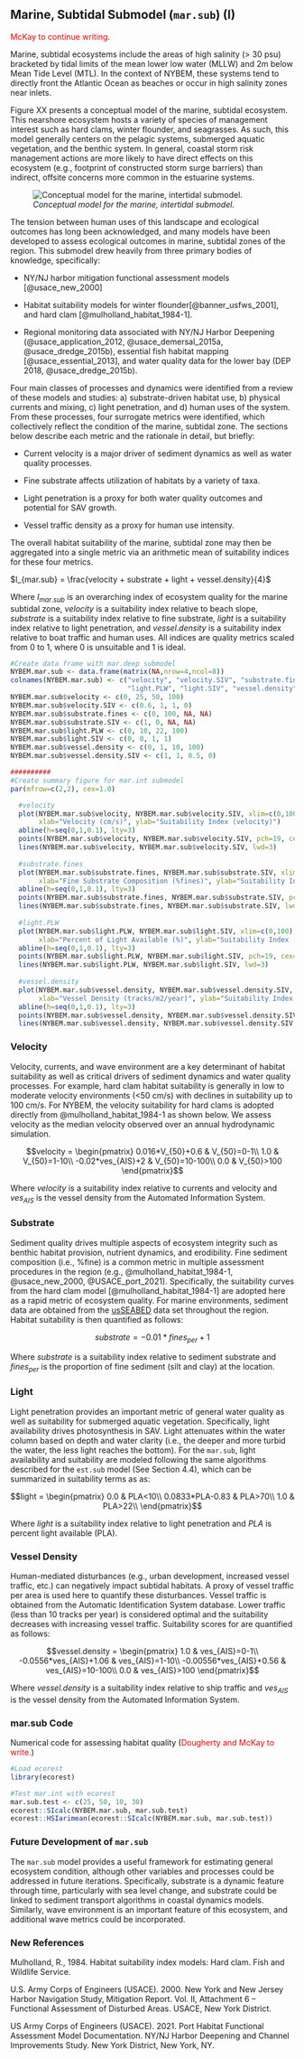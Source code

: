 ## Marine, Subtidal Submodel (`mar.sub`) (I)

<span style="color: red;">McKay to continue writing.</span>


Marine, subtidal ecosystems include the areas of high salinity (> 30 psu) bracketed by tidal limits of the mean lower low water (MLLW) and 2m below Mean Tide Level (MTL). In the context of NYBEM, these systems tend to directly front the Atlantic Ocean as beaches or occur in high salinity zones near inlets. 

Figure XX presents a conceptual model of the marine, subtidal ecosystem. This nearshore ecosystem hosts a variety of species of management interest such as hard clams, winter flounder, and seagrasses. As such, this model generally centers on the pelagic systems, submerged aquatic vegetation, and the benthic system. In general, coastal storm risk management actions are more likely to have direct effects on this ecosystem (e.g., footprint of constructed storm surge barriers) than indirect, offsite concerns more common in the estuarine systems.


![*Conceptual model for the marine, intertidal submodel.*](ZZ_Fig09_Mar.Sub_ConModel.png)

The tension between human uses of this landscape and ecological outcomes has long been acknowledged, and many models have been developed to assess ecological outcomes in marine, subtidal zones of the region. This submodel drew heavily from three primary bodies of knowledge, specifically:

- NY/NJ harbor mitigation functional assessment models [@usace_new_2000]  

- Habitat suitability models for winter flounder[@banner_usfws_2001], and hard clam [@mulholland_habitat_1984-1].

- Regional monitoring data associated with NY/NJ Harbor Deepening (@usace_application_2012, @usace_demersal_2015a, @usace_dredge_2015b), essential fish habitat mapping [@usace_essential_2013], and water quality data for the lower bay (DEP 2018, @usace_dredge_2015b).


Four main classes of processes and dynamics were identified from a review of these models and studies: a) substrate-driven habitat use, b) physical currents and mixing, c) light penetration, and d) human uses of the system. From these processes, four surrogate metrics were identified, which collectively reflect the condition of the marine, subtidal zone. The sections below describe each metric and the rationale in detail, but briefly:

*	Current velocity is a major driver of sediment dynamics as well as water quality processes.

*	Fine substrate affects utilization of habitats by a variety of taxa.  

*	Light penetration is a proxy for both water quality outcomes and potential for SAV growth.  

*	Vessel traffic density as a proxy for human use intensity.  


The overall habitat suitability of the marine, subtidal zone may then be aggregated into a single metric via an arithmetic mean of suitability indices for these four metrics.


$I_{mar.sub} = \frac{velocity + substrate + light + vessel.density}{4}$ 

Where $I_{mar.sub}$ is an overarching index of ecosystem quality for the marine subtidal zone, $velocity$ is a suitability index relative to beach slope, $substrate$ is a suitability index relative to fine substrate, $light$ is a suitability index relative to light penetration, and $vessel.density$ is a suitability index relative to boat traffic and human uses. All indices are quality metrics scaled from 0 to 1, where 0 is unsuitable and 1 is ideal.

```{r echo=FALSE, fig.width=8, fig.height=8}
#Create data frame with mar.deep submodel
NYBEM.mar.sub <- data.frame(matrix(NA,nrow=4,ncol=8))
colnames(NYBEM.mar.sub) <- c("velocity", "velocity.SIV", "substrate.fines", "substrate.SIV", 
                             "light.PLW", "light.SIV", "vessel.density", "vessel.density.SIV")
NYBEM.mar.sub$velocity <- c(0, 25, 50, 100)
NYBEM.mar.sub$velocity.SIV <- c(0.6, 1, 1, 0)
NYBEM.mar.sub$substrate.fines <- c(0, 100, NA, NA)
NYBEM.mar.sub$substrate.SIV <- c(1, 0, NA, NA)
NYBEM.mar.sub$light.PLW <- c(0, 10, 22, 100)
NYBEM.mar.sub$light.SIV <- c(0, 0, 1, 1)
NYBEM.mar.sub$vessel.density <- c(0, 1, 10, 100)
NYBEM.mar.sub$vessel.density.SIV <- c(1, 1, 0.5, 0)

##########
#Create summary figure for mar.int submodel
par(mfrow=c(2,2), cex=1.0)

  #velocity
  plot(NYBEM.mar.sub$velocity, NYBEM.mar.sub$velocity.SIV, xlim=c(0,100), ylim=c(0,1), type="l",
       xlab="Velocity (cm/s)", ylab="Suitability Index (velocity)")
  abline(h=seq(0,1,0.1), lty=3)
  points(NYBEM.mar.sub$velocity, NYBEM.mar.sub$velocity.SIV, pch=19, cex=2)
  lines(NYBEM.mar.sub$velocity, NYBEM.mar.sub$velocity.SIV, lwd=3)
  
  #substrate.fines
  plot(NYBEM.mar.sub$substrate.fines, NYBEM.mar.sub$substrate.SIV, xlim=c(0,100), ylim=c(0,1), type="l",
       xlab="Fine Substrate Composition (%fines)", ylab="Suitability Index (substrate.fines)")
  abline(h=seq(0,1,0.1), lty=3)
  points(NYBEM.mar.sub$substrate.fines, NYBEM.mar.sub$substrate.SIV, pch=19, cex=2)
  lines(NYBEM.mar.sub$substrate.fines, NYBEM.mar.sub$substrate.SIV, lwd=3)
  
  #light.PLW
  plot(NYBEM.mar.sub$light.PLW, NYBEM.mar.sub$light.SIV, xlim=c(0,100), ylim=c(0,1), type="l",
       xlab="Percent of Light Available (%)", ylab="Suitability Index (light)")
  abline(h=seq(0,1,0.1), lty=3)
  points(NYBEM.mar.sub$light.PLW, NYBEM.mar.sub$light.SIV, pch=19, cex=2)
  lines(NYBEM.mar.sub$light.PLW, NYBEM.mar.sub$light.SIV, lwd=3)
  
  #vessel.density
  plot(NYBEM.mar.sub$vessel.density, NYBEM.mar.sub$vessel.density.SIV, xlim=c(0,100), ylim=c(0,1), type="l",
       xlab="Vessel Density (tracks/m2/year)", ylab="Suitability Index (vessel.density)")
  abline(h=seq(0,1,0.1), lty=3)
  points(NYBEM.mar.sub$vessel.density, NYBEM.mar.sub$vessel.density.SIV, pch=19, cex=2)
  lines(NYBEM.mar.sub$vessel.density, NYBEM.mar.sub$vessel.density.SIV, lwd=3)

```


### Velocity


Velocity, currents, and wave environment are a key determinant of habitat suitability as well as critical drivers of sediment dynamics and water quality processes. For example, hard clam habitat suitability is generally in low to moderate velocity environments (<50 cm/s) with declines in suitability up to 100 cm/s. For NYBEM, the velocity suitability for hard clams is adopted directly from @mulholland_habitat_1984-1 as shown below. We assess velocity as the median velocity observed over an annual hydrodynamic simulation. 

$$velocity = \begin{pmatrix} 0.016*V_{50}+0.6 & V_{50}=0-1\\
1.0 & V_{50}=1-10\\
-0.02*ves_{AIS}+2 & V_{50}=10-100\\
0.0 & V_{50}>100
\end{pmatrix}$$ 

Where $velocity$ is a suitability index relative to currents and velocity and $ves_{AIS}$ is the vessel density from the Automated Information System.

### Substrate


Sediment quality drives multiple aspects of ecosystem integrity such as benthic habitat provision, nutrient dynamics, and erodibility. Fine sediment composition (i.e., %fine) is a common metric in multiple assessment procedures in the region (e.g., @mulholland_habitat_1984-1, @usace_new_2000, @USACE_port_2021). Specifically, the suitability curves from the hard clam model [@mulholland_habitat_1984-1] are adopted here as a rapid metric of ecosystem quality. For marine environments, sediment data are obtained from the [usSEABED](https://www.usgs.gov/programs/cmhrp/science/accessing-usseabed) data set throughout the region. Habitat suitability is then quantified as follows:

$$substrate = -0.01*fines_{per}+1$$ 

Where $substrate$ is a suitability index relative to sediment substrate and $fines_{per}$ is the proportion of fine sediment (silt and clay) at the location.

### Light


Light penetration provides an important metric of general water quality as well as suitability for submerged aquatic vegetation. Specifically, light availability drives photosynthesis in SAV. Light attenuates within the water column based on depth and water clarity (i.e., the deeper and more turbid the water, the less light reaches the bottom). For the `mar.sub`, light availability and suitability are modeled following the same algorithms described for the `est.sub` model (See Section 4.4), which can be summarized in suitability terms as as:

$$light = \begin{pmatrix} 0.0 & PLA<10\\
0.0833*PLA-0.83 & PLA>70\\
1.0 & PLA>22\\
\end{pmatrix}$$ 

Where $light$ is a suitability index relative to light penetration and $PLA$ is percent light available (PLA).

### Vessel Density

Human-mediated disturbances (e.g., urban development, increased vessel traffic, etc.) can negatively impact subtidal habitats. A proxy of vessel traffic per area is used here to quantify these disturbances. Vessel traffic is obtained from the Automatic Identification System database. Lower traffic (less than 10 tracks per year) is considered optimal and the suitability decreases with increasing vessel traffic. Suitability scores for are quantified as follows: 

$$vessel.density = \begin{pmatrix} 1.0 & ves_{AIS}=0-1\\
-0.0556*ves_{AIS}+1.06 & ves_{AIS}=1-10\\
-0.00556*ves_{AIS}+0.56 & ves_{AIS}=10-100\\
0.0 & ves_{AIS}>100
\end{pmatrix}$$ 

Where $vessel.density$ is a suitability index relative to ship traffic and $ves_{AIS}$ is the vessel density from the Automated Information System.

### mar.sub Code

Numerical code for assessing habitat quality (<span style="color: red;">Dougherty and McKay to write.</span>)


```{r echo=TRUE}
#Load ecorest
library(ecorest)

#Test mar.int with ecorest
mar.sub.test <- c(25, 50, 10, 30)
ecorest::SIcalc(NYBEM.mar.sub, mar.sub.test)
ecorest::HSIarimean(ecorest::SIcalc(NYBEM.mar.sub, mar.sub.test))
```

### Future Development of `mar.sub`

The `mar.sub` model provides a useful framework for estimating general ecosystem condition, although other variables and processes could be addressed in future iterations. Specifically, substrate is a dynamic feature through time, particularly with sea level change, and substrate could be linked to sediment transport algorithms in coastal dynamics models. Similarly, wave environment is an important feature of this ecosystem, and additional wave metrics could be incorporated. 


### New References

Mulholland, R., 1984. Habitat suitability index models: Hard clam. Fish and Wildlife Service.

U.S. Army Corps of Engineers (USACE). 2000. New York and New Jersey Harbor Navigation Study, Mitigation Report. Vol. II, Attachment 6 – Functional Assessment of Disturbed Areas. USACE, New York District.

US Army Corps of Engineers (USACE). 2021. Port Habitat Functional Assessment Model Documentation. NY/NJ Harbor Deepening and Channel Improvements Study. New York District, New York, NY. 

